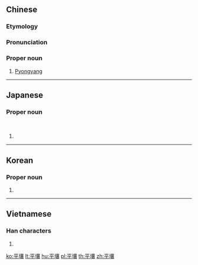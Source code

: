 ==Chinese==
{{zh-forms}}
{{wikipedia|lang=zh}}
{{wikipedia|lang=yue}}

===Etymology===
{{bor|zh|ko|^평양}}

===Pronunciation===
{{zh-pron
|m=Píngrǎng
|c=ping4 joeng6
|md=Bìng-iōng
|mn=qz,xm:Pêng-lióng/zz:Pêng-jiáng
|w=3bin nyan,3bin zan
|cat=pn
}}

===Proper noun===
{{zh-propn}}

# [[Pyongyang]]

{{zh-cat|Capital cities|North Korea}}

----

==Japanese==
{{ja-kanjitab|へい|じょう|yomi=o}}
{{ja-kanjitab|ぴょん|やん|sort=ひょんやん''|yomi=irr}}

===Proper noun===
{{ja-pos|proper|ピョンヤン|shin=平壌}}<br>
{{ja-altread|hira=へいじょう|hhira=へいじやう|rom=Heijō}}

# {{kyujitai of|平壌}}

----

==Korean==
{{ko-hanjatab}}

===Proper noun===
{{ko-propn|hangeul=평양}}

# {{hanja form of|평양|[[Pyongyang]]}}

----

==Vietnamese==
{{vi-hantutab}}

===Han characters===
{{vi-hantu}}

# {{han tu form of|Bình Nhưỡng|[[Pyongyang]]}}

[[ko:平壤]]
[[lt:平壤]]
[[hu:平壤]]
[[pl:平壤]]
[[th:平壤]]
[[zh:平壤]]
